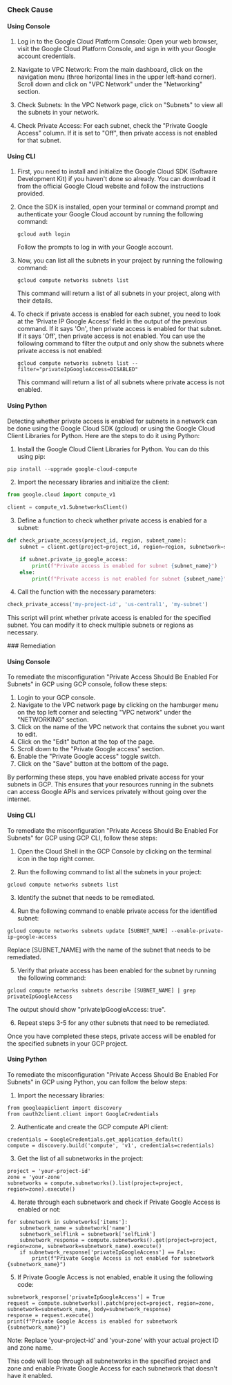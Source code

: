 

<Tabs><Tab title='Cause'>
### Check Cause

#### Using Console

1. Log in to the Google Cloud Platform Console: Open your web browser, visit the Google Cloud Platform Console, and sign in with your Google account credentials.

2. Navigate to VPC Network: From the main dashboard, click on the navigation menu (three horizontal lines in the upper left-hand corner). Scroll down and click on "VPC Network" under the "Networking" section.

3. Check Subnets: In the VPC Network page, click on "Subnets" to view all the subnets in your network. 

4. Check Private Access: For each subnet, check the "Private Google Access" column. If it is set to "Off", then private access is not enabled for that subnet.

#### Using CLI

1. First, you need to install and initialize the Google Cloud SDK (Software Development Kit) if you haven't done so already. You can download it from the official Google Cloud website and follow the instructions provided.

2. Once the SDK is installed, open your terminal or command prompt and authenticate your Google Cloud account by running the following command:
   ```
   gcloud auth login
   ```
   Follow the prompts to log in with your Google account.

3. Now, you can list all the subnets in your project by running the following command:
   ```
   gcloud compute networks subnets list
   ```
   This command will return a list of all subnets in your project, along with their details.

4. To check if private access is enabled for each subnet, you need to look at the 'Private IP Google Access' field in the output of the previous command. If it says 'On', then private access is enabled for that subnet. If it says 'Off', then private access is not enabled. You can use the following command to filter the output and only show the subnets where private access is not enabled:
   ```
   gcloud compute networks subnets list --filter="privateIpGoogleAccess=DISABLED"
   ```
   This command will return a list of all subnets where private access is not enabled.

#### Using Python

Detecting whether private access is enabled for subnets in a network can be done using the Google Cloud SDK (gcloud) or using the Google Cloud Client Libraries for Python. Here are the steps to do it using Python:

1. Install the Google Cloud Client Libraries for Python. You can do this using pip:

```python
pip install --upgrade google-cloud-compute
```

2. Import the necessary libraries and initialize the client:

```python
from google.cloud import compute_v1

client = compute_v1.SubnetworksClient()
```

3. Define a function to check whether private access is enabled for a subnet:

```python
def check_private_access(project_id, region, subnet_name):
    subnet = client.get(project=project_id, region=region, subnetwork=subnet_name)

    if subnet.private_ip_google_access:
        print(f"Private access is enabled for subnet {subnet_name}")
    else:
        print(f"Private access is not enabled for subnet {subnet_name}")
```

4. Call the function with the necessary parameters:

```python
check_private_access('my-project-id', 'us-central1', 'my-subnet')
```

This script will print whether private access is enabled for the specified subnet. You can modify it to check multiple subnets or regions as necessary.

</Tab>

<Tab title='Remediation'>
### Remediation

#### Using Console

To remediate the misconfiguration "Private Access Should Be Enabled For Subnets" in GCP using GCP console, follow these steps:

1. Login to your GCP console.
2. Navigate to the VPC network page by clicking on the hamburger menu on the top left corner and selecting "VPC network" under the "NETWORKING" section.
3. Click on the name of the VPC network that contains the subnet you want to edit.
4. Click on the "Edit" button at the top of the page.
5. Scroll down to the "Private Google access" section.
6. Enable the "Private Google access" toggle switch.
7. Click on the "Save" button at the bottom of the page.

By performing these steps, you have enabled private access for your subnets in GCP. This ensures that your resources running in the subnets can access Google APIs and services privately without going over the internet.

#### Using CLI

To remediate the misconfiguration "Private Access Should Be Enabled For Subnets" for GCP using GCP CLI, follow these steps:

1. Open the Cloud Shell in the GCP Console by clicking on the terminal icon in the top right corner.

2. Run the following command to list all the subnets in your project:

```
gcloud compute networks subnets list
```

3. Identify the subnet that needs to be remediated.

4. Run the following command to enable private access for the identified subnet:

```
gcloud compute networks subnets update [SUBNET_NAME] --enable-private-ip-google-access
```

Replace [SUBNET_NAME] with the name of the subnet that needs to be remediated.

5. Verify that private access has been enabled for the subnet by running the following command:

```
gcloud compute networks subnets describe [SUBNET_NAME] | grep privateIpGoogleAccess
```

The output should show "privateIpGoogleAccess: true".

6. Repeat steps 3-5 for any other subnets that need to be remediated.

Once you have completed these steps, private access will be enabled for the specified subnets in your GCP project.

#### Using Python

To remediate the misconfiguration "Private Access Should Be Enabled For Subnets" in GCP using Python, you can follow the below steps:

1. Import the necessary libraries:

```
from googleapiclient import discovery
from oauth2client.client import GoogleCredentials
```

2. Authenticate and create the GCP compute API client:

```
credentials = GoogleCredentials.get_application_default()
compute = discovery.build('compute', 'v1', credentials=credentials)
```

3. Get the list of all subnetworks in the project:

```
project = 'your-project-id'
zone = 'your-zone'
subnetworks = compute.subnetworks().list(project=project, region=zone).execute()
```

4. Iterate through each subnetwork and check if Private Google Access is enabled or not:

```
for subnetwork in subnetworks['items']:
    subnetwork_name = subnetwork['name']
    subnetwork_selflink = subnetwork['selfLink']
    subnetwork_response = compute.subnetworks().get(project=project, region=zone, subnetwork=subnetwork_name).execute()
    if subnetwork_response['privateIpGoogleAccess'] == False:
        print(f"Private Google Access is not enabled for subnetwork {subnetwork_name}")
```

5. If Private Google Access is not enabled, enable it using the following code:

```
subnetwork_response['privateIpGoogleAccess'] = True
request = compute.subnetworks().patch(project=project, region=zone, subnetwork=subnetwork_name, body=subnetwork_response)
response = request.execute()
print(f"Private Google Access is enabled for subnetwork {subnetwork_name}")
```

Note: Replace 'your-project-id' and 'your-zone' with your actual project ID and zone name.

This code will loop through all subnetworks in the specified project and zone and enable Private Google Access for each subnetwork that doesn't have it enabled.


</Tab>
</Tabs>